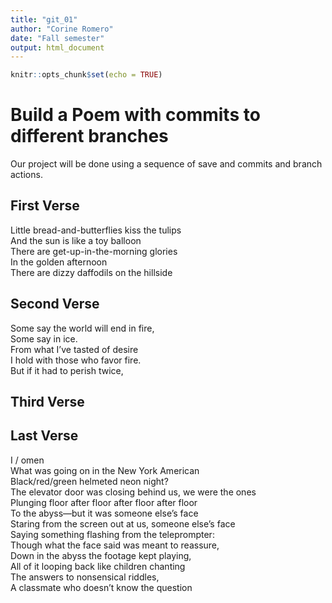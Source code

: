 ```yaml
---
title: "git_01"
author: "Corine Romero"
date: "Fall semester"
output: html_document
---
```


```r
knitr::opts_chunk$set(echo = TRUE)
```
# Build a Poem with commits to different branches
Our project will be done using a sequence of save and commits and branch actions.
<!-- Do not modify or change any text in "!--" bracketed areas such as this --- these are instructions to
you, if you change any of this the git program will notice it and compromise your git merging strategy !-->

## First Verse 
Little bread-and-butterflies kiss the tulips  
And the sun is like a toy balloon  
There are get-up-in-the-morning glories  
In the golden afternoon  
There are dizzy daffodils on the hillside  
<!--Put the first five lines of a poem by Lewis Carrol in this section!-->

## Second Verse  
<!--Put the first five lines of a poem by Robert Frost here!-->
Some say the world will end in fire,  
Some say in ice.  
From what I've tasted of desire  
I hold with those who favor fire.  
But if it had to perish twice,  

## Third Verse
<!--Put the first two verses of The Walrus and the Carpenter here!-->

## Last Verse
I / omen  
What was going on in the New York American  
Black/red/green helmeted neon night?  
The elevator door was closing behind us, we were the ones  
Plunging floor after floor after floor after floor     
To the abyss—but it was someone else’s face  
Staring from the screen out at us, someone else’s face  
Saying something flashing from the teleprompter:  
Though what the face said was meant to reassure,  
Down in the abyss the footage kept playing,  
All of it looping back like children chanting  
The answers to nonsensical riddles,    
A classmate who doesn’t know the question
<!--Put a short poem of your choice 8-20 lines,here!-->
